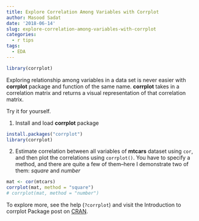 ```yaml
---
title: Explore Correlation Among Variables with Corrplot
author: Masood Sadat
date: '2018-06-14'
slug: explore-correlation-among-variables-with-corrplot
categories:
  - r tips
tags:
  - EDA
---
```


```r
library(corrplot)
```

Exploring relationship among variables in a data set is never easier with **corrplot** package and function of the same name. **corrplot** takes in a correlation matrix and returns a visual representation of that correlation matrix.

Try it for yourself. 

1. Install and load **corrplot** package

```r
install.packages("corrplot")
library(corrplot)
```

2. Estimate correlation between all variables of **mtcars** dataset using `cor`, and then plot the correlations using `corrplot()`. You have to specify a method, and there are quite a few of them--here I demonstrate two of them: _square_ and _number_

```r
mat <- cor(mtcars)
corrplot(mat, method = "square")
# corrplot(mat, method = "number")
```

To explore more, see the help (`?corrplot`) and visit the Introduction to corrplot Package post on [CRAN](https://cran.r-project.org/web/packages/corrplot/vignettes/corrplot-intro.html).
